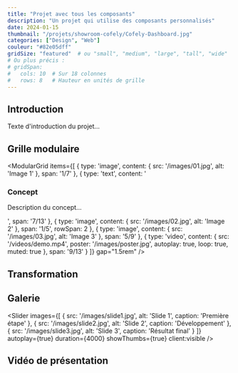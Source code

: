 ```yaml
---
title: "Projet avec tous les composants"
description: "Un projet qui utilise des composants personnalisés"
date: 2024-01-15
thumbnail: "/projets/showroom-cofely/Cofely-Dashboard.jpg"
categories: ["Design", "Web"]
couleur: "#82e05dff"
gridSize: "featured"  # ou "small", "medium", "large", "tall", "wide"
# Ou plus précis :
# gridSpan:
#   cols: 10  # Sur 18 colonnes
#   rows: 8   # Hauteur en unités de grille
---
```



## Introduction

Texte d'introduction du projet...

<FullWidthImage
  src="/images/hero.jpg"
  alt="Vue d'ensemble"
  caption="Vue d'ensemble du projet"
  height="70vh"
  parallax={true}
/>

## Grille modulaire

<ModularGrid
  items={[
    {
      type: 'image',
      content: { src: '/images/01.jpg', alt: 'Image 1' },
      span: '1/7'
    },
    {
      type: 'text',
      content: '<h3>Concept</h3><p>Description du concept...</p>',
      span: '7/13'
    },
    {
      type: 'image',
      content: { src: '/images/02.jpg', alt: 'Image 2' },
      span: '1/5',
      rowSpan: 2
    },
    {
      type: 'image',
      content: { src: '/images/03.jpg', alt: 'Image 3' },
      span: '5/9'
    },
    {
      type: 'video',
      content: { 
        src: '/videos/demo.mp4',
        poster: '/images/poster.jpg',
        autoplay: true,
        loop: true,
        muted: true
      },
      span: '9/13'
    }
  ]}
  gap="1.5rem"
/>

## Transformation

<BeforeAfter 
  before="/images/before.jpg"
  after="/images/after.jpg"
  alt="Transformation du design"
  client:visible
/>

## Galerie

<Slider
  images={[
    { src: '/images/slide1.jpg', alt: 'Slide 1', caption: 'Première étape' },
    { src: '/images/slide2.jpg', alt: 'Slide 2', caption: 'Développement' },
    { src: '/images/slide3.jpg', alt: 'Slide 3', caption: 'Résultat final' }
  ]}
  autoplay={true}
  duration={4000}
  showThumbs={true}
  client:visible
/>

## Vidéo de présentation

<VideoPlayer
  src="/videos/presentation.mp4"
  poster="/images/video-poster.jpg"
  aspectRatio="21/9"
/>